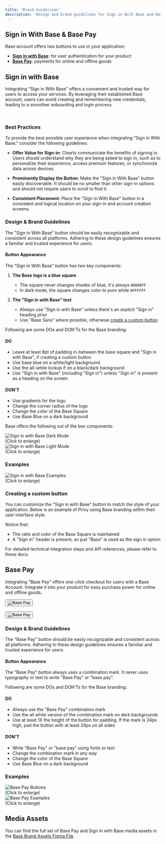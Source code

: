 ```yaml
---
title: 'Brand Guidelines'
description: 'Design and brand guidelines for Sign in With Base and Base Pay buttons'
---
```




## Sign in With Base & Base Pay 

Base account offers two buttons to use in your application: 
- [**Sign in with Base**](/base-account/reference/ui-elements/sign-in-with-base-button): for user authentication for your product
- [**Base Pay**](/base-account/reference/ui-elements/base-pay-button): payments for online and offline goods

## Sign in with Base

Integrating "Sign in With Base" offers a convenient and trusted way for users to access your services. By leveraging their established Base account, users can avoid creating and remembering new credentials, leading to a smoother onboarding and login process.

<div style={{ display: 'flex', justifyContent: 'center', backgroundColor: '#000000', padding: '20px', borderRadius: '8px' }}>
  <SignInWithBaseButton />
</div>
<br />
<div style={{ display: 'flex', justifyContent: 'center', backgroundColor: '#ffffff', padding: '20px', borderRadius: '8px' }}>
  <SignInWithBaseButton colorScheme="dark" />
</div>


### Best Practices

To provide the best possible user experience when integrating "Sign in With Base," consider the following guidelines:

- **Offer Value for Sign-in**: Clearly communicate the benefits of signing in. Users should understand why they are being asked to sign in, such as to personalize their experience, access premium features, or synchronize data across devices.

- **Prominently Display the Button**: Make the "Sign in With Base" button easily discoverable. It should be no smaller than other sign-in options and should not require users to scroll to find it.

- **Consistent Placement**: Place the "Sign in With Base" button in a consistent and logical location on your sign-in and account creation screens.

### Design & Brand Guidelines

The "Sign in With Base" button should be easily recognizable and consistent across all platforms. Adhering to these design guidelines ensures a familiar and trusted experience for users.

#### Button Appearance

The "Sign in With Base" button has two key components:

1. **The Base logo is a blue square**
   - The square never changes shades of blue, it's always `#0000FF`
   - In dark mode, the square changes color to pure white `#FFFFFF`

2. **The "Sign in with Base" text**
   - Always use "Sign in with Base" unless there's an explicit "Sign in" heading prior
   - Use "Base Sans" where possible, otherwise [create a custom button](#creating-a-custom-button)

Following are some DOs and DON'Ts for the Base branding:

#### DO
- Leave at least 8pt of padding in-between the base square and "Sign in with Base", if creating a custom button
- Use base blue on a white/light background
- Use the all-white lockup if on a black/dark background
- Use "Sign in with Base" (including "Sign in") unless "Sign in" is present as a heading on the screen

#### DON'T
- Use gradients for the logo
- Change the corner radius of the logo
- Change the color of the Base Square
- Use Base Blue on a dark background

Base offers the following out of the box components:

<div style={{ display: 'flex', justifyContent: 'center', margin: '2rem 0' }}>
  <img src="/images/base-account/SIWB-Dark-Mode.jpg" alt="Sign in with Base Dark Mode" style={{ width: '1000px', height: 'auto', marginRight: '1rem' }} />
</div>

<div style={{ textAlign: 'center', fontStyle: 'italic', marginBottom: '2rem' }}>
  (Click to enlarge)
</div>

<div style={{ display: 'flex', justifyContent: 'center', margin: '2rem 0' }}>
  <img src="/images/base-account/SIWB-Light-Mode.jpg" alt="Sign in with Base Light Mode" style={{ width: '1000px', height: 'auto', marginRight: '1rem' }} />
</div>

<div style={{ textAlign: 'center', fontStyle: 'italic', marginBottom: '2rem' }}>
  (Click to enlarge)
</div>

### Examples

<div style={{ display: 'flex', justifyContent: 'center', margin: '2rem 0' }}>
  <img src="/images/base-account/SIWB-Examples.jpg" alt="Sign in with Base Examples" style={{ width: '600px', height: 'auto' }} />
</div>

<div style={{ textAlign: 'center', fontStyle: 'italic', marginBottom: '2rem' }}>
(Click to enlarge)
</div>

### Creating a custom button

You can customize the "Sign in with Base" button to match the style of your application. Below is an example of Privy using Base branding within their user interface style.

Notice that:
- The ratio and color of the Base Square is maintained 
- A "Sign in" header is present, so just "Base" is used as the sign in option

For detailed technical integration steps and API references, please refer to these docs.

## Base Pay

Integrating "Base Pay" offers one-click checkout for users with a Base Account. Integrate it into your product for easy purchase power for online and offline goods.

<div style={{ display: 'flex', justifyContent: 'center', backgroundColor: '#000000', padding: '20px', borderRadius: '8px' }}>
  <button
      type="button"
      style={{
        display: 'flex',
        alignItems: 'center',
        justifyContent: 'center',
        padding: '12px 16px',
        backgroundColor: '#ffffff',
        border: 'none',
        borderRadius: '8px',
        cursor: 'pointer',
        fontFamily: 'system-ui, -apple-system, sans-serif',
        minWidth: '180px',
        height: '44px'
      }}
    >
      <img
        src="/images/base-account/BasePayBlueLogo.png"
        alt="Base Pay"
        style={{
          height: '20px',
          width: 'auto'
        }}
      />
    </button>
</div>
<br />
<div style={{ display: 'flex', justifyContent: 'center', backgroundColor: '#ffffff', padding: '20px', borderRadius: '8px' }}>
  <button
      type="button"
      style={{
        display: 'flex',
        alignItems: 'center',
        justifyContent: 'center',
        padding: '12px 16px',
        backgroundColor: '#0000FF',
        border: 'none',
        borderRadius: '8px',
        cursor: 'pointer',
        fontFamily: 'system-ui, -apple-system, sans-serif',
        minWidth: '180px',
        height: '44px'
      }}
    >
      <img
        src="/images/base-account/BasePayWhiteLogo.png"
        alt="Base Pay"
        style={{
          height: '20px',
          width: 'auto'
        }}
      />
    </button>
</div>

### Design & Brand Guidelines

The "Base Pay" button should be easily recognizable and consistent across all platforms. Adhering to these design guidelines ensures a familiar and trusted experience for users.

#### Button Appearance

The "Base Pay" button always uses a combination mark. It never uses typography or text to write "Base Pay" or "base pay".

Following are some DOs and DON'Ts for the Base branding:

#### DO
- Always use the "Base Pay" combination mark 
- Use the all white version of the combination mark on dark backgrounds
- Use at least 1X the height of the button for padding. If the mark is 24px high, pad the button with at least 24px on all sides

#### DON'T
- Write "Base Pay" or "base pay" using fonts or text
- Change the combination mark in any way
- Change the color of the Base Square
- Use Base Blue on a dark background

### Examples

<div style={{ display: 'flex', justifyContent: 'center', margin: '2rem 0' }}>
  <img src="/images/base-account/BasePay-Buttons.jpg" alt="Base Pay Buttons" style={{ width: '500px', height: 'auto' }} />
</div>

<div style={{ textAlign: 'center', fontStyle: 'italic', marginBottom: '2rem' }}>
  (Click to enlarge)
</div>

<div style={{ display: 'flex', justifyContent: 'center', margin: '2rem 0' }}>
  <img src="/images/base-account/BasePay-Examples.jpg" alt="Base Pay Examples" style={{ width: '600px', height: 'auto' }} />
</div>

<div style={{ textAlign: 'center', fontStyle: 'italic', marginBottom: '2rem' }}>
  (Click to enlarge)
</div>

## Media Assets

You can find the full set of Base Pay and Sign in with Base media assets in the [Base Brand Assets Figma File](https://www.figma.com/design/L8K5httaDFjiAqfWrChMFi/Sign-in-with-Base---Base-Pay%E2%80%94Media-Kit?node-id=0-1&p=f&t=5766QEX963be2lrj-0).

